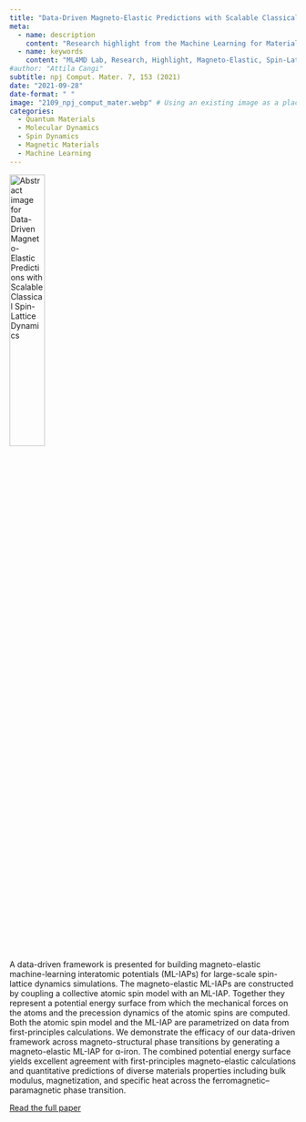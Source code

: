 ```yaml
---
title: "Data-Driven Magneto-Elastic Predictions with Scalable Classical Spin-Lattice Dynamics"
meta:
  - name: description
    content: "Research highlight from the Machine Learning for Materials Design (ML4MD) Lab: Data-Driven Magneto-Elastic Predictions with Scalable Classical Spin-Lattice Dynamics."
  - name: keywords
    content: "ML4MD Lab, Research, Highlight, Magneto-Elastic, Spin-Lattice Dynamics, Machine Learning"
#author: "Attila Cangi"
subtitle: npj Comput. Mater. 7, 153 (2021)
date: "2021-09-28"
date-format: " "
image: "2109_npj_comput_mater.webp" # Using an existing image as a placeholder
categories:
  - Quantum Materials
  - Molecular Dynamics
  - Spin Dynamics
  - Magnetic Materials
  - Machine Learning
---
```

![](2109_npj_comput_mater.webp){.overview alt="Abstract image for Data-Driven Magneto-Elastic Predictions with Scalable Classical Spin-Lattice Dynamics" width="35%"}

A data-driven framework is presented for building magneto-elastic machine-learning interatomic potentials (ML-IAPs) for large-scale spin-lattice dynamics simulations. The magneto-elastic ML-IAPs are constructed by coupling a collective atomic spin model with an ML-IAP. Together they represent a potential energy surface from which the mechanical forces on the atoms and the precession dynamics of the atomic spins are computed. Both the atomic spin model and the ML-IAP are parametrized on data from first-principles calculations. We demonstrate the efficacy of our data-driven framework across magneto-structural phase transitions by generating a magneto-elastic ML-IAP for α-iron. The combined potential energy surface yields excellent agreement with first-principles magneto-elastic calculations and quantitative predictions of diverse materials properties including bulk modulus, magnetization, and specific heat across the ferromagnetic–paramagnetic phase transition.


[Read the full paper](https://doi.org/10.1038/s41524-021-00617-2){target="_blank"}
